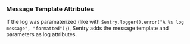 ### Message Template Attributes

If the log was paramaterized (like with `Sentry.logger().error("A %s log message", "formatted");`), Sentry adds the message template and parameters as log attributes.
